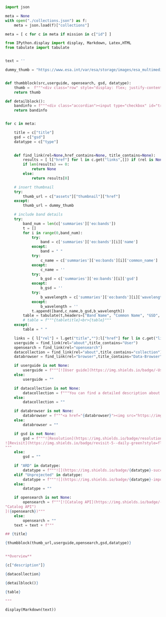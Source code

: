 
```python
import json

meta = None
with open("./collections.json") as f:
    meta = json.load(f)["collections"]

meta = [ c for c in meta if mission in c["id"] ]

from IPython.display import display, Markdown, Latex,HTML
from tabulate import tabulate


text = ''

dummy_thumb = "https://www.esa.int/var/esa/storage/images/esa_multimedia/images/2015/06/northwest_italy_and_southern_france/15492215-1-eng-GB/Northwest_Italy_and_southern_France_pillars.jpg"


def thumbblock(src,userguide, opensearch, gsd, datatype):
    thumb =  f"""<div class="row" style="display: flex; justify-content: space-around"><div class="column" style="margin-left:1%; margin-right:auto;" >{userguide} {opensearch}<br />&nbsp;<br />{gsd}<br />{datatype}</div><div class="column" style="margin-right:10%; margin-left:auto; text-align: right;"><figure><img width="150" height="150" src={src}><figcaption align="center">{databrowser}</figcaption></figure></div></div>"""   
    return thumb

def detailblock():
    bandinfo = f"""<div class="accordian"><input type="checkbox" id="trigger"/><label for="trigger">Click me to expand</label><div>Lorem Ipsum is simply dummy text of the printing and typesetting industry. Lorem Ipsum has been the industry's standard dummy text ever since the 1500s, when an unknown printer took a galley of type and scrambled it to make a type specimen book. It has survived not only five centuries, but also the leap into electronic typesetting, remaining essentially unchanged.</div></div>"""
    return bandinfo


for c in meta:

    title = c["title"]
    gsd = c["gsd"]
    datatype = c["type"]

    
    def find_link(rel=None,href_contains=None, title_contains=None):
        results = [ l["href"] for l in c.get("links",[]) if (rel is None or l["rel"]==rel) and (href_contains==None or href_contains in l["href"]) and (title_contains==None or title_contains in l["title"]) ]
        if len(results) == 0:
            return None
        else:
            return results[0]

    # insert thumbnail
    try:
        thumb_url = c["assets"]["thumbnail"]["href"]
    except:
        thumb_url = dummy_thumb

    # include band details
    try: 
        band_num = len(c['summaries']['eo:bands'])
        t = []
        for i in range(0,band_num):
            try:
                band = c['summaries']['eo:bands'][i]['name'] 
            except:
                band = " "
            try:
                c_name = c['summaries']['eo:bands'][i]['common_name']
            except:
                c_name = ''
            try:
                b_gsd = c['summaries']['eo:bands'][i]['gsd']
            except:
                b_gsd = ''
            try:
                b_wavelength = c['summaries']['eo:bands'][i]['wavelength_nm']
            except:
                b_wavelength = ''
            t.append([band,c_name,b_gsd,b_wavelength])
        table = tabulate(t,headers=["Band Name", "Common Name", "GSD", "Wavelength"])
        # table = f"""{tabletitle}<br>{table}"""
    except:
        table = " "

    links = { l["rel"] + l.get("title",""):l["href"] for l in c.get("links",[])}
    userguide = find_link(rel="about",title_contains="User")
    opensearch = find_link(rel="opensearch")
    datacollection = find_link(rel="about",title_contains="collection")
    databrowser = find_link(rel="browser",title_contains="Data-Browser")

    if userguide is not None:
        userguide = f"""[![User guide](https://img.shields.io/badge/-User_guide-green"User guide")]({userguide})"""
    else:
        userguide = ""

    if datacollection is not None:
        datacollection = f"""You can find a detailed description about the collection in this [link]({datacollection})"""
    else:
        datacollection = ""

    if databrowser is not None:
        databrowser = f"""<a href="{databrowser}"><img src="https://img.shields.io/badge/-View in browser-lightgrey" height="25" /></a>"""
    else:
        databrowser = ""

    if gsd is not None:
        gsd = f"""![Resolution](https://img.shields.io/badge/resolution-{gsd}m-green?style=flat-square)
![Revisit](https://img.shields.io/badge/revisit-5--daily-green?style=flat-square)  
"""
    else:
        gsd = ""

    if "ARD" in datatype:
        datatype = f"""![](https://img.shields.io/badge/{datatype}-success) """
    elif "Unprojected" in datatype:
        datatype = f"""![](https://img.shields.io/badge/{datatype}-important) """
    else:
        datatype = ""

    if opensearch is not None:
        opensearch = f"""[![Catalog API](https://img.shields.io/badge/-Catalog_API-orange
"Catalog API")
]({opensearch})"""
    else:
        opensearch = ""
    text = text + f"""

## {title} 

{thumbblock(thumb_url,userguide,opensearch,gsd,datatype)}


**Overview**

{c["description"]}

{datacollection}

{detailblock()}

{table}

"""

display(Markdown(text))
```